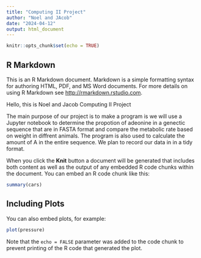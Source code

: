 ---
title: "Computing II Project"
author: "Noel and JAcob"
date: "2024-04-12"
output: html_document
---

```{r setup, include=FALSE}
knitr::opts_chunk$set(echo = TRUE)
```

## R Markdown

This is an R Markdown document. Markdown is a simple formatting syntax for authoring HTML, PDF, and MS Word documents. For more details on using R Markdown see <http://rmarkdown.rstudio.com>.

Hello, this is Noel and Jacob Computing II Project

The main purpose of our project is to make a program is we will use a Jupyter notebook to determine the propotion of adeonine in a genectic sequence that are in FASTA format and compare the metabolic rate based on weight in diffrent animals. The program is also used to calculate the amount of A in the entire sequence. We plan to record our data in in a tidy format.

When you click the **Knit** button a document will be generated that includes both content as well as the output of any embedded R code chunks within the document. You can embed an R code chunk like this:

```{r cars}
summary(cars)
```

## Including Plots

You can also embed plots, for example:

```{r pressure, echo=FALSE}
plot(pressure)
```

Note that the `echo = FALSE` parameter was added to the code chunk to prevent printing of the R code that generated the plot.
